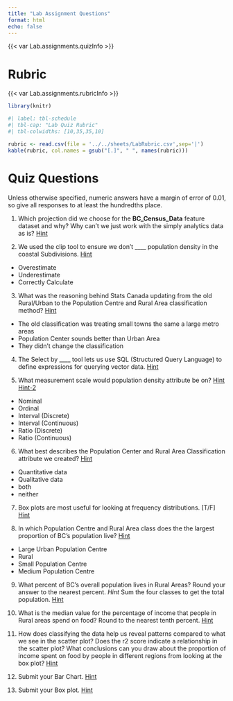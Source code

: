 ```yaml
---
title: "Lab Assignment Questions"
format: html
echo: false
---
```



{{< var Lab.assignments.quizInfo >}}

# Rubric

{{< var Lab.assignments.rubricInfo >}}

```r

library(knitr)
```

```r
#| label: tbl-schedule
#| tbl-cap: "Lab Quiz Rubric"
#| tbl-colwidths: [10,35,35,10]

rubric <- read.csv(file = '../../sheets/LabRubric.csv',sep='|')
kable(rubric, col.names = gsub("[.]", " ", names(rubric)))

```

# Quiz Questions


Unless otherwise specified, numeric answers have a margin of error of 0.01, so give all responses to at least the hundredths place.

(@) Which projection did we choose for the **BC_Census_Data** feature dataset and why?  Why can't we just work with the simply analytics data as is? [Hint](instructions.qmd#importing-the-census-data)

(@) We used the clip tool to ensure we don't  ____ population density in the coastal Subdivisions. [Hint](instructions.qmd#clip-the-bc_census_data-layer)


* Overestimate
* Underestimate
* Correctly Calculate

(@) What was the reasoning behind Stats Canada updating from the old Rural/Urban to the Population Centre and Rural Area classification method? [Hint](instructions.qmd#the-revised-classification)

* The old classification was treating small towns the same a large metro areas
* Population Center sounds better than Urban Area
* They didn't change the classification

(@) The Select by ____ tool lets us use SQL (Structured Query Language) to define expressions for querying vector data. [Hint](instructions.qmd#applying-the-classification)

(@) What measurement scale would population density attribute be on? [Hint](instructions.qmd#applying-the-classification) [Hint-2](https://geos270.github.io/LectureSlides/Phenomena_and_Data_Types/Slides.html#/summary-types-of-data)

- Nominal
- Ordinal
- Interval (Discrete)
- Interval (Continuous)
- Ratio (Discrete)
- Ratio (Continuous)

(@) What best describes the Population Center and Rural Area Classification attribute we created? [Hint](instructions.qmd#applying-the-classification)

- Quantitative data
- Qualitative data
- both
- neither

(@) Box plots are most useful for looking at frequency distributions. [T/F] [Hint](instructions.qmd#plotting-relationships)

(@) In which Population Centre and Rural Area class does the the largest proportion of BC's population live? [Hint](instructions.qmd#plotting-relationships)

- Large Urban Population Centre
- Rural
- Small Population Centre
- Medium Population Centre

(@) What  percent  of BC's overall population lives in Rural Areas?  Round your answer to the nearest percent.  *Hint* Sum the four classes to get the total population. [Hint](instructions.qmd#plotting-relationships)

(@) What is the median value for the percentage of income that people in Rural areas spend on food?  Round to the nearest tenth percent. [Hint](instructions.qmd#plotting-relationships)

(@) How does classifying the data help us reveal patterns compared to what we see in the scatter plot?  Does the r2 score indicate a relationship in the scatter plot?  What conclusions can you draw about the proportion of income spent on food by people in different regions from looking at the box plot? [Hint](instructions.qmd#benefits-of-data-classification)

(@) Submit your Bar Chart. [Hint](instructions.qmd#styling-your-visualizations)

(@) Submit your Box plot. [Hint](instructions.qmd#styling-your-visualizations)

